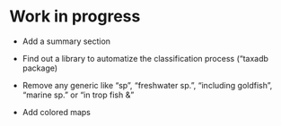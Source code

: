 # Work in progress

- Add a summary section 

- Find out a library to automatize the classification process ("taxadb package)

- Remove any generic like “sp”, "freshwater sp.", "including goldfish", "marine sp." or "in trop fish &"

- Add colored maps 

